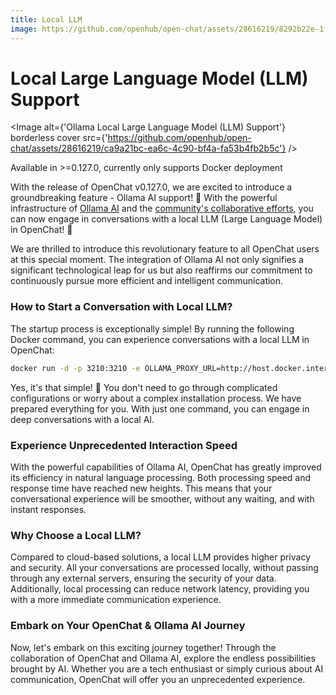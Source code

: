 ```yaml
---
title: Local LLM
image: https://github.com/openhub/open-chat/assets/28616219/8292b22e-1f4f-478b-b510-32c7883c1c6d
---
```


# Local Large Language Model (LLM) Support

<Image
  alt={'Ollama Local Large Language Model (LLM) Support'}
  borderless
  cover
  src={'https://github.com/openhub/open-chat/assets/28616219/ca9a21bc-ea6c-4c90-bf4a-fa53b4fb2b5c'}
/>

<Callout>Available in >=0.127.0, currently only supports Docker deployment</Callout>

With the release of OpenChat v0.127.0, we are excited to introduce a groundbreaking feature - Ollama AI support! 🤯 With the powerful infrastructure of [Ollama AI](https://ollama.ai/) and the [community's collaborative efforts](https://github.com/openhub/open-chat/pull/1265), you can now engage in conversations with a local LLM (Large Language Model) in OpenChat! 🤩

We are thrilled to introduce this revolutionary feature to all OpenChat users at this special moment. The integration of Ollama AI not only signifies a significant technological leap for us but also reaffirms our commitment to continuously pursue more efficient and intelligent communication.

### How to Start a Conversation with Local LLM?

The startup process is exceptionally simple! By running the following Docker command, you can experience conversations with a local LLM in OpenChat:

```bash
docker run -d -p 3210:3210 -e OLLAMA_PROXY_URL=http://host.docker.internal:11434/v1 openhub/open-chat
```

Yes, it's that simple! 🤩 You don't need to go through complicated configurations or worry about a complex installation process. We have prepared everything for you. With just one command, you can engage in deep conversations with a local AI.

### Experience Unprecedented Interaction Speed

With the powerful capabilities of Ollama AI, OpenChat has greatly improved its efficiency in natural language processing. Both processing speed and response time have reached new heights. This means that your conversational experience will be smoother, without any waiting, and with instant responses.

### Why Choose a Local LLM?

Compared to cloud-based solutions, a local LLM provides higher privacy and security. All your conversations are processed locally, without passing through any external servers, ensuring the security of your data. Additionally, local processing can reduce network latency, providing you with a more immediate communication experience.

### Embark on Your OpenChat & Ollama AI Journey

Now, let's embark on this exciting journey together! Through the collaboration of OpenChat and Ollama AI, explore the endless possibilities brought by AI. Whether you are a tech enthusiast or simply curious about AI communication, OpenChat will offer you an unprecedented experience.
